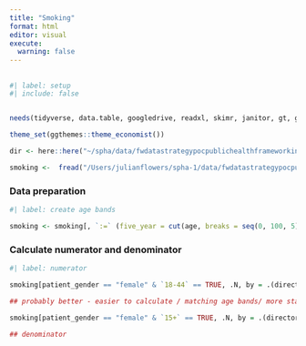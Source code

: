 ```yaml
---
title: "Smoking"
format: html
editor: visual
execute: 
  warning: false
---
```


## 

```r
#| label: setup
#| include: false


needs(tidyverse, data.table, googledrive, readxl, skimr, janitor, gt, gtsummary, collapsibleTree, PHEindicatormethods, ggthemes, sf, tmap, ggspatial, curl, raster, stars)

theme_set(ggthemes::theme_economist())

dir <- here::here("~/spha/data/fwdatastrategypocpublichealthframeworkindicators")

smoking <-  fread("/Users/julianflowers/spha-1/data/fwdatastrategypocpublichealthframeworkindicators/Smoking 2022.csv")


```

### Data preparation

```r
#| label: create age bands

smoking <- smoking[, `:=` (five_year = cut(age, breaks = seq(0, 100, 5), right = FALSE), `18-44` = between(age, 18, 44), `15+` = age >= 15)][]

```

### Calculate numerator and denominator

```r
#| label: numerator

smoking[patient_gender == "female" & `18-44` == TRUE, .N, by = .(directorate_name, year)]

## probably better - easier to calculate / matching age bands/ more statitsical power NB crude rates

smoking[patient_gender == "female" & `15+` == TRUE, .N, by = .(directorate_name, year)]

## denominator

```

